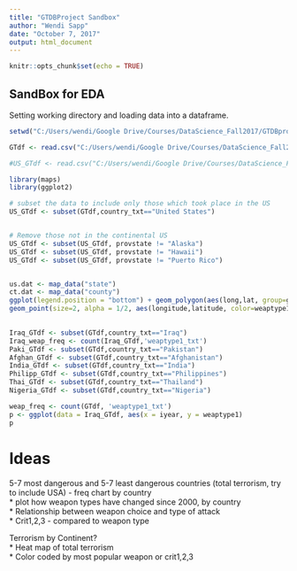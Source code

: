 ```yaml
---
title: "GTDBProject Sandbox"
author: "Wendi Sapp"
date: "October 7, 2017"
output: html_document
---
```


```r
knitr::opts_chunk$set(echo = TRUE)
```

## SandBox for EDA


Setting working directory and loading data into a dataframe.
```r
setwd("C:/Users/wendi/Google Drive/Courses/DataScience_Fall2017/GTDBproject/GTDBproject")

GTdf <- read.csv("C:/Users/wendi/Google Drive/Courses/DataScience_Fall2017/GTDBproject/globalterrorismdb_0617dist_2000.csv")

#US_GTdf <- read.csv("C:/Users/wendi/Google Drive/Courses/DataScience_Fall2017/GTDBproject/GTDB_US_cont.csv")
```


```r
library(maps)
library(ggplot2)

# subset the data to include only those which took place in the US
US_GTdf <- subset(GTdf,country_txt=="United States")


# Remove those not in the continental US
US_GTdf <- subset(US_GTdf, provstate != "Alaska")
US_GTdf <- subset(US_GTdf, provstate != "Hawaii")
US_GTdf <- subset(US_GTdf, provstate != "Puerto Rico")


us.dat <- map_data("state")
ct.dat <- map_data("county")
ggplot(legend.position = "bottom") + geom_polygon(aes(long,lat, group=group), fill="grey65", data=ct.dat) + geom_polygon(aes(long,lat, group=group), color='white', fill=NA, data=us.dat) + theme_bw() + theme(axis.text = element_blank(), axis.title=element_blank(), legend.position = "bottom") + 
geom_point(size=2, alpha = 1/2, aes(longitude,latitude, color=weaptype1_txt), data=US_GTdf, legend.position = "bottom")
  
```



```r
Iraq_GTdf <- subset(GTdf,country_txt=="Iraq")
Iraq_weap_freq <- count(Iraq_GTdf,'weaptype1_txt')
Paki_GTdf <- subset(GTdf,country_txt=="Pakistan")
Afghan_GTdf <- subset(GTdf,country_txt=="Afghanistan")
India_GTdf <- subset(GTdf,country_txt=="India")
Philipp_GTdf <- subset(GTdf,country_txt=="Philippines")
Thai_GTdf <- subset(GTdf,country_txt=="Thailand")
Nigeria_GTdf <- subset(GTdf,country_txt=="Nigeria")

weap_freq <- count(GTdf, 'weaptype1_txt')
p <- ggplot(data = Iraq_GTdf, aes(x = iyear, y = weaptype1) 
p
```




# Ideas

5-7 most dangerous and 5-7 least dangerous countries (total terrorism, try to include USA) - freq chart by country   
    * plot how weapon types have changed since 2000, by country   
    * Relationship between weapon choice and type of attack   
    * Crit1,2,3 - compared to weapon type   

Terrorism by Continent?   
    * Heat map of total terrorism   
    * Color coded by most popular weapon or crit1,2,3   




